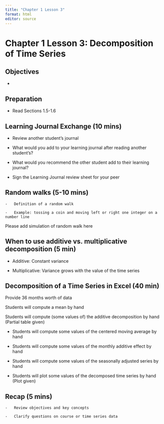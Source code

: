 ```yaml
---
title: "Chapter 1 Lesson 3"
format: html
editor: source
---
```


# Chapter 1 Lesson 3: Decomposition of Time Series

## Objectives

-   

## Preparation

-   Read Sections 1.5-1.6


## Learning Journal Exchange (10 mins)

-   Review another student's journal

-   What would you add to your learning journal after reading another student's?

-   What would you recommend the other student add to their learning journal?

-   Sign the Learning Journal review sheet for your peer


## Random walks (5-10 mins)

```         
-   Definition of a random walk

-   Example: tossing a coin and moving left or right one integer on a number line
```

::: callout-solution
Please add simulation of random walk here
:::

## When to use additive vs. multiplicative decomposition (5 min)

-   Additive: Constant variance

-   Multiplicative: Variance grows with the value of the time series

## Decomposition of a Time Series in Excel (40 min)

::: callout-caution
Provide 36 months worth of data

Students will compute a mean by hand

Students will compute (some values of) the additive decomposition by hand (Partial table given)

-   Students will compute some values of the centered moving average by hand

-   Students will compute some values of the monthly additive effect by hand

-   Students will compute some values of the seasonally adjusted series by hand

-   Students will plot some values of the decomposed time series by hand (Plot given)
:::

## Recap (5 mins)

```         
-   Review objectives and key concepts

-   Clarify questions on course or time series data
```
